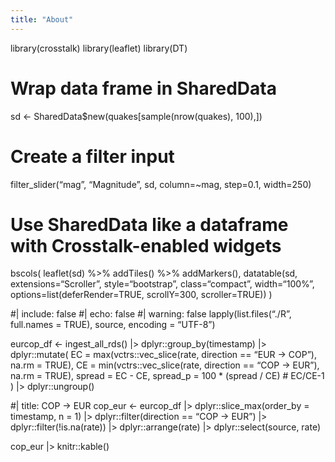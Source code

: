 ```yaml
---
title: "About"
---
```


library(crosstalk)
library(leaflet)
library(DT)

# Wrap data frame in SharedData
sd <- SharedData$new(quakes[sample(nrow(quakes), 100),])

# Create a filter input
filter_slider("mag", "Magnitude", sd, column=~mag, step=0.1, width=250)

# Use SharedData like a dataframe with Crosstalk-enabled widgets
bscols(
  leaflet(sd) %>% addTiles() %>% addMarkers(),
  datatable(sd, extensions="Scroller", style="bootstrap", class="compact", width="100%",
    options=list(deferRender=TRUE, scrollY=300, scroller=TRUE))
)


#| include: false
#| echo: false
#| warning: false
lapply(list.files("./R", full.names = TRUE), source, encoding = "UTF-8")

eurcop_df <- ingest_all_rds() |> 
  dplyr::group_by(timestamp) |> 
  dplyr::mutate(
    EC = max(vctrs::vec_slice(rate, direction == "EUR -> COP"), na.rm = TRUE),
    CE = min(vctrs::vec_slice(rate, direction == "COP -> EUR"), na.rm = TRUE),
    spread = EC - CE,
    spread_p = 100 * (spread / CE) # EC/CE-1
  )  |> 
  dplyr::ungroup()


#| title: COP -> EUR
cop_eur <- eurcop_df |>
  dplyr::slice_max(order_by = timestamp, n = 1) |>
  dplyr::filter(direction == "COP -> EUR") |>
  dplyr::filter(!is.na(rate)) |>
  dplyr::arrange(rate) |>
  dplyr::select(source, rate) 

cop_eur |> knitr::kable()
